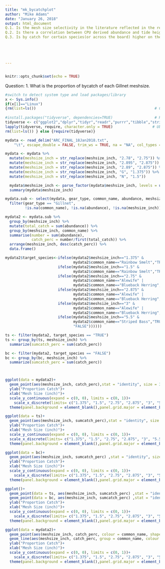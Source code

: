 ```yaml
---
title: "mk_bycatchplot"
author: "Mike Adams"
date: "January 26, 2018"
output: html_document
Q.1. Is the mesh size selectivity in the literature reflected in the results this summer?
Q.2. Is there a correlation between CPU derived abundance and tide height?
Q.3. Is by catch for certain species(or across the board) higher on the tide side than lakeside due to the flow effects of the gates)





---
```

```r

```

```r
knitr::opts_chunk$set(echo = TRUE)
```
Question:
1. What is the proportion of bycatch of each Gillnet meshsize.
```r
#switch to detect system type and load packages/library
x <- Sys.info()
if(x[1]=="Linux")
{rm(list=ls())                                                      # Clears R workspace
   
#install.packages("tidyverse", dependencies=TRUE)                   # Run once, then comment
tidyverse <- c("ggplot2","dplyr","tidyr","readr","purrr","tibble","stringr") # Ubuntu tidyverse work around
lapply(tidyverse, require, character.only = TRUE)                  # Ubuntu tidyverse work around
rm(list=ls()) } else {require(tidyverse)}

```


```r
mydata <- read_delim("ARC_FINAL_18Jan2018.txt", 
    "\t", escape_double = FALSE, trim_ws = TRUE, na = "NA", col_types = cols(meshsize_inch = col_character(), lowtide2_min = col_character()))

```

```r
mydata <- mydata %>% 
  mutate(meshsize_inch = str_replace(meshsize_inch, "2.78", "2.75")) %>%
  mutate(meshsize_inch = str_replace(meshsize_inch, "2.895", "2.875")) %>%
  mutate(meshsize_inch = str_replace(meshsize_inch, "2.89", "2.875")) %>%
  mutate(meshsize_inch = str_replace(meshsize_inch, "G", "1.375")) %>%
  mutate(meshsize_inch = str_replace(meshsize_inch, "N", "1.5"))

  mydata$meshsize_inch <- parse_factor(mydata$meshsize_inch, levels = unique(mydata$meshsize_inch))
  summary(mydata$meshsize_inch)
```

```r

mydata.sub <- select(mydata, gear_type, common_name, abundance, meshsize_inch) %>% 
  filter(gear_type == "Gillnet", 
         !is.na(common_name), !is.na(abundance), !is.na(meshsize_inch))

mydata2 <- mydata.sub %>% 
  group_by(meshsize_inch) %>% 
  mutate(total_catch = sum(abundance)) %>%
  group_by(meshsize_inch, common_name) %>%
  summarise(number = sum(abundance), 
            catch_perc = number/first(total_catch)) %>%
  arrange(meshsize_inch, desc(catch_perc)) %>% 
  data.frame()

```

```r
mydata2$target_species<-ifelse(mydata2$meshsize_inch=="1.375" & 
                               mydata2$common_name=="Rainbow Smelt","TRUE",
                        ifelse(mydata2$meshsize_inch=="1.5" & 
                               mydata2$common_name=="Rainbow Smelt","TRUE",
                        ifelse(mydata2$meshsize_inch=="2.75" & 
                               mydata2$common_name=="Alewife" |
                               mydata2$common_name=="Blueback Herring","TRUE",
                        ifelse(mydata2$meshsize_inch=="2.875" & 
                               mydata2$common_name=="Alewife" |
                               mydata2$common_name=="Blueback Herring","TRUE", 
                        ifelse(mydata2$meshsize_inch=="3" & 
                               mydata2$common_name=="Alewife" |
                               mydata2$common_name=="Blueback Herring","TRUE",
                        ifelse(mydata2$meshsize_inch=="5.5" & 
                               mydata2$common_name=="Striped Bass","TRUE",       
                               "FALSE"))))))
```

```r
ts <- filter(mydata2, target_species == "TRUE")
ts <- group_by(ts, meshsize_inch) %>%
  summarize(sumcatch_perc = sum(catch_perc))

bc <- filter(mydata2, target_species == "FALSE")
bc <- group_by(bc, meshsize_inch) %>%
  summarize(sumcatch_perc = sum(catch_perc))




```


```r

ggplot(data = mydata2)+
  geom_point(aes(meshsize_inch, catch_perc),stat = "identity", size = 3)+
  ylab("Proportion Catch")+
  xlab("Mesh Size (inch)")+
  scale_y_continuous(expand = c(0, 0), limits = c(0, 1))+
    scale_x_discrete(limits= c("1.375", "1.5", "2.75", "2.875", "3", "5.5"))+
  theme(panel.background = element_blank(),panel.grid.major = element_blank(), panel.grid.minor = element_blank(),axis.line = element_line(colour = "black"))

ggplot(data = ts)+
  geom_point(aes(meshsize_inch, sumcatch_perc),stat = "identity", size = 3)+
  ylab("Proportion Catch")+
  xlab("Mesh Size (inch)")+
  scale_y_continuous(expand = c(0, 0), limits = c(0, 1))+
  scale_x_discrete(limits= c("1.375", "1.5", "2.75", "2.875", "3", "5.5"))+
  theme(panel.background = element_blank(),panel.grid.major = element_blank(), panel.grid.minor = element_blank(),axis.line = element_line(colour = "black"))

ggplot(data = bc)+
  geom_point(aes(meshsize_inch, sumcatch_perc) ,stat = "identity", size = 3)+
  ylab("Proportion Catch")+
  xlab("Mesh Size (inch)")+
  scale_y_continuous(expand = c(0, 0), limits = c(0, 1))+
    scale_x_discrete(limits= c("1.375", "1.5", "2.75", "2.875", "3", "5.5"))+
  theme(panel.background = element_blank(),panel.grid.major = element_blank(), panel.grid.minor = element_blank(),axis.line = element_line(colour = "black"))

ggplot()+
  geom_point(data = ts, aes(meshsize_inch, sumcatch_perc) ,stat = "identity", shape = 15, size = 3)+
  geom_point(data = bc, aes(meshsize_inch, sumcatch_perc) ,stat = "identity", shape = 16, size = 3)+
  ylab("Proportion Catch")+
  xlab("Mesh Size (inch)")+
  scale_y_continuous(expand = c(0, 0), limits = c(0, 1))+
    scale_x_discrete(limits= c("1.375", "1.5", "2.75", "2.875", "3", "5.5"))+
  theme(panel.background = element_blank(),panel.grid.major = element_blank(), panel.grid.minor = element_blank(),axis.line = element_line(colour = "black"))

ggplot(data = mydata2)+
  geom_point(aes(meshsize_inch, catch_perc, colour = common_name, shape = target_species), size = 3)+
  geom_line(aes(meshsize_inch, catch_perc, group = common_name, colour = common_name), size = 1)+
  ylab("Proportion Catch")+
  xlab("Mesh Size (inch)")+
  scale_y_continuous(expand = c(0, 0), limits = c(0, 1))+
    scale_x_discrete(limits= c("1.375", "1.5", "2.75", "2.875", "3", "5.5"))+
  theme(panel.background = element_blank(),panel.grid.major = element_blank(), panel.grid.minor = element_blank(),axis.line = element_line(colour = "black"))


```

